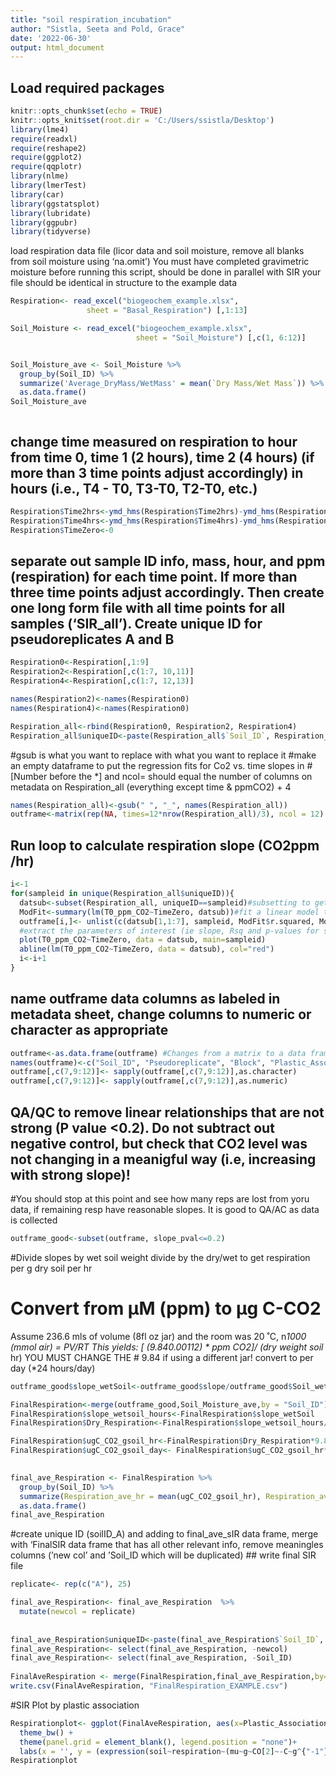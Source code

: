---
title: "soil respiration_incubation"
author: "Sistla, Seeta and Pold, Grace"
date: '2022-06-30'
output: html_document
---
## Load required packages

```{r setup, include=FALSE}
knitr::opts_chunk$set(echo = TRUE)
knitr::opts_knit$set(root.dir = 'C:/Users/ssistla/Desktop')
library(lme4)
require(readxl)
require(reshape2)
require(ggplot2)
require(qqplotr)
library(nlme)
library(lmerTest)
library(car)
library(ggstatsplot)
library(lubridate)
library(ggpubr)
library(tidyverse)
```


load respiration data file (licor data and soil moisture, remove all blanks from soil moisture using 'na.omit') 
You must have completed gravimetric moisture before running this script, should be done in parallel with SIR
your file should be identical in structure to the example data
```{r} 
Respiration<- read_excel("biogeochem_example.xlsx", 
                 sheet = "Basal_Respiration") [,1:13]

Soil_Moisture <- read_excel("biogeochem_example.xlsx", 
                            sheet = "Soil_Moisture") [,c(1, 6:12)]


Soil_Moisture_ave <- Soil_Moisture %>%                                     
  group_by(Soil_ID) %>%
  summarize('Average_DryMass/WetMass' = mean(`Dry Mass/Wet Mass`)) %>% 
  as.data.frame()
Soil_Moisture_ave



```

## change time measured on respiration to hour from time 0, time 1 (2 hours), time 2 (4 hours) (if more than 3 time points adjust accordingly) in hours (i.e., T4 - T0, T3-T0, T2-T0, etc.)

```{r}
Respiration$Time2hrs<-ymd_hms(Respiration$Time2hrs)-ymd_hms(Respiration$TimeZero)
Respiration$Time4hrs<-ymd_hms(Respiration$Time4hrs)-ymd_hms(Respiration$TimeZero)
Respiration$TimeZero<-0
```

## separate out sample ID info, mass, hour, and ppm (respiration) for each time point. If more than three time points adjust accordingly.  Then create one long form file with all time points for all samples ('SIR_all'). Create unique ID for pseudoreplicates A and B


```{r}
Respiration0<-Respiration[,1:9]
Respiration2<-Respiration[,c(1:7, 10,11)]
Respiration4<-Respiration[,c(1:7, 12,13)]

names(Respiration2)<-names(Respiration0)
names(Respiration4)<-names(Respiration0)

Respiration_all<-rbind(Respiration0, Respiration2, Respiration4)
Respiration_all$uniqueID<-paste(Respiration_all$`Soil_ID`, Respiration_all$Pseudoreplicate, sep="_")

```


#gsub is what you want to replace with what you want to replace it 
#make an empty dataframe to put the regression fits for Co2 vs. time slopes in 
#[Number before the *] and ncol= should equal the number of columns on metadata on Respiration_all (everything except time & ppmCO2) + 4 
```{r}
names(Respiration_all)<-gsub(" ", "_", names(Respiration_all))
outframe<-matrix(rep(NA, times=12*nrow(Respiration_all)/3), ncol = 12)
```


## Run loop to calculate respiration slope (CO2ppm /hr)

```{r}
i<-1
for(sampleid in unique(Respiration_all$uniqueID)){
  datsub<-subset(Respiration_all, uniqueID==sampleid)#subsetting to get data just for sample of interest
  ModFit<-summary(lm(T0_ppm_CO2~TimeZero, datsub))#fit a linear model to determine slope
  outframe[i,]<- unlist(c(datsub[1,1:7], sampleid, ModFit$r.squared, ModFit$coefficients[2], ModFit$coefficients[4], ModFit$coefficients[8]))
  #extract the parameters of interest (ie slope, Rsq and p-values for slope) and save to a new dataframe
  plot(T0_ppm_CO2~TimeZero, data = datsub, main=sampleid)
  abline(lm(T0_ppm_CO2~TimeZero, data = datsub), col="red")
  i<-i+1
}

```
## name outframe data columns as labeled in metadata sheet, change columns to numeric or character as appropriate

```{r}
outframe<-as.data.frame(outframe) #Changes from a matrix to a data frame
names(outframe)<-c("Soil_ID", "Pseudoreplicate", "Block", "Plastic_Association", "Mulch_Thickness", "BDM_Maker", "Soil_wet_wt", "uniqueID", "r.squared", "slope", "SE", "slope_pval")
outframe[,c(7,9:12)]<- sapply(outframe[,c(7,9:12)],as.character)
outframe[,c(7,9:12)]<- sapply(outframe[,c(7,9:12)],as.numeric)
```

## QA/QC to remove linear relationships that are not strong (P value <0.2). Do not subtract out negative control, but check that CO2 level was not changing in a meanigful way (i.e, increasing with strong slope)! 
#You should stop at this point and see how many reps are lost from yoru data, if remaining resp have reasonable slopes.  It is good to QA/AC as data is collected 

```{r}
outframe_good<-subset(outframe, slope_pval<=0.2)

```

#Divide slopes by wet soil weight
divide by the dry/wet to get respiration per g dry soil per hr

# Convert from µM (ppm) to µg C-CO2
Assume 236.6 mls of volume (8fl oz jar) and the room was 20 ˚C, n*1000 (mmol air) = PV/RT 
This yields: [ (9.84*0.001*12) * ppm CO2]/ (dry weight soil * hr)
YOU MUST CHANGE THE # 9.84 if using a different jar!
convert to per day (*24 hours/day)



```{r}
outframe_good$slope_wetSoil<-outframe_good$slope/outframe_good$Soil_wet_wt

FinalRespiration<-merge(outframe_good,Soil_Moisture_ave,by = "Soil_ID")
FinalRespiration$slope_wetsoil_hours<-FinalRespiration$slope_wetSoil
FinalRespiration$Dry_Respiration<-FinalRespiration$slope_wetsoil_hours/FinalRespiration$`Average_DryMass/WetMass` 

FinalRespiration$ugC_CO2_gsoil_hr<-FinalRespiration$Dry_Respiration*9.84*0.001*12
FinalRespiration$ugC_CO2_gsoil_day<- FinalRespiration$ugC_CO2_gsoil_hr*24
 

final_ave_Respiration <- FinalRespiration %>%                                     
  group_by(Soil_ID) %>%
  summarize(Respiration_ave_hr = mean(ugC_CO2_gsoil_hr), Respiration_ave_day = mean(ugC_CO2_gsoil_day)) %>% 
  as.data.frame()
final_ave_Respiration

```


#create unique ID (soilID_A) and adding to final_ave_sIR data frame, merge with 'FinalSIR data frame that has all other relevant info, remove meaningles columns ('new col' and 'Soil_ID which will be duplicated)
## write final SIR file
```{r}
replicate<- rep(c("A"), 25)

final_ave_Respiration<- final_ave_Respiration  %>%  
  mutate(newcol = replicate)   
  
 
final_ave_Respiration$uniqueID<-paste(final_ave_Respiration$`Soil_ID`, final_ave_Respiration$newcol, sep="_")
final_ave_Respiration<- select(final_ave_Respiration, -newcol)
final_ave_Respiration<- select(final_ave_Respiration, -Soil_ID)
                            
FinalAveRespiration <- merge(FinalRespiration,final_ave_Respiration,by="uniqueID", all.x = TRUE)
write.csv(FinalAveRespiration, "FinalRespiration_EXAMPLE.csv")
```


#SIR Plot by plastic association


```{r} 
Respirationplot<- ggplot(FinalAveRespiration, aes(x=Plastic_Association,y=Respiration_ave_day))+ geom_boxplot()+
  theme_bw() + 
  theme(panel.grid = element_blank(), legend.position = "none")+
  labs(x = '', y = (expression(soil~respiration~(mu~g~CO[2]~-C~g^{"-1"}~soil~day^{"-1"}))))
Respirationplot
```






